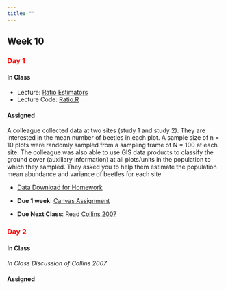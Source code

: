 ```yaml
---
title: ""
---
```


## Week 10

### [Day 1]{style="color:red;"}

#### **In Class**

- Lecture: <a href="/FW552/Ratio.qmd">Ratio Estimators</a> 
- Lecture Code: <a href="/FW552/Ratio.R">Ratio.R</a>

#### **Assigned**

A colleague collected data at two sites (study 1 and study 2). They are interested in the mean number of beetles in each plot. A sample size of n = 10 plots were randomly sampled from a sampling frame of N = 100 at each site. The colleague was also able to use GIS data products to classify the ground cover (auxiliary information) at all plots/units in the population to which they sampled. They asked you to help them estimate the population mean abundance and variance of beetles for each site. 

- [Data Download for Homework](../classfilesFW552/ThompsonChapter7/BeetleCover.Study.zip)

- **Due 1 week**: [Canvas Assignment](https://colostate.instructure.com/courses/212614/assignments/2900121)
- **Due Next Class**: Read <a href="/readings552/Collins2007.pdf">Collins 2007</a>

### [Day 2]{style="color:red;"}

#### **In Class**

*In Class Discussion of Collins 2007*


#### **Assigned** 

<!-- - **Due Next Class**: Read <a href="/readings552/Sampling - 2012 - Thompson.pdf">Thompson Chapter 11 </a>  -->